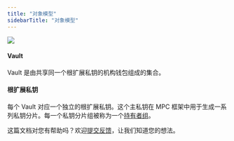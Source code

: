 ```yaml
---
title: "对象模型"
sidebarTitle: "对象模型"
---
```

<img src="/cn/images/mpc-wallet/OCW.svg"/>

#### Vault
Vault 是由共享同一个根扩展私钥的机构钱包组成的集合。

#### 根扩展私钥
每个 Vault 对应一个独立的根扩展私钥。这个主私钥在 MPC 框架中用于生成一系列私钥分片。每一个私钥分片组被称为一个[持有者组](/cn/portal/mpc-wallets/ocw/create-key-share-groups)。

<Tip>这篇文档对您有帮助吗？欢迎[提交反馈](https://forms.zohopublic.com/cobo/form/DocumentFeedbackForm/formperma/QvLOhxJv1_JMsJ-1dleZ8Itb_7rzN-LtgvsDdxosoVI)，让我们知道您的想法。</Tip>